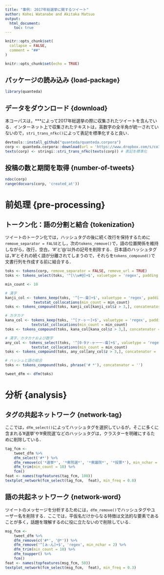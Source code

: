 ```yaml
---
title: "事例: 2017年総選挙に関するツイート"
author: Kohei Watanabe and Akitaka Matsuo
output: 
  html_document:
    toc: true
---
```


```r
knitr::opts_chunk$set(
  collapse = FALSE,
  comment = "##"
)
```


```r
knitr::opts_chunk$set(echo = TRUE)
```

## パッケージの読み込み {load-package}

```r
library(quanteda)
```


## データをダウンロード {download}

本コーパスは，***によって2017年総選挙の際に収集されたツイートを含んでいる．インターネット上で収集されたテキストは，英数字の全半角が統一されていないので，`stri_trans_nfkc()`によって表記を標準化すると良い．

```r
devtools::install_github("quanteda/quanteda.corpora")
corp <- quanteda.corpora::download(url = 'https://www.dropbox.com/s/co12wpj08pzqz71/data_corpus_election2017tweets.rds?dl=1')
texts(corp) <- stringi::stri_trans_nfkc(texts(corp)) # 表記を標準化
```


## 投稿の数と期間を取得 {number-of-tweets}

```r
ndoc(corp)
range(docvars(corp, 'created_at'))
```

# 前処理 {pre-processing}

## トークン化：語の分割と結合 {tokenization}

ツイートのトークン化では，ハッシュタグの後に続く改行を保持するために`remove_separator = FALSE`とし，次の`tokens_remove()`で，語の位置関係を維持しながら，改行，空白，'#'と'@'以外の記号を削除する．日本語のハッシュタグは，’#’とそれの続く語が分離されてしまうので，それらを`tokens_compound()`で文書行列を作成する前に結合する．

```r

toks <- tokens(corp, remove_separator = FALSE, remove_url = TRUE)
toks <- tokens_select(toks, '^[\\w#@]+$', valuetype = 'regex', padding = TRUE)

min_count <- 10

# 漢字
kanji_col <- tokens_keep(toks, '^[一-龠]+$', valuetype = 'regex', padding = TRUE) %>% 
             textstat_collocations(min_count = min_count)
toks <- tokens_compound(toks, kanji_col[kanji_col$z > 3,], concatenator = '')

# カタカナ
kana_col <- tokens_keep(toks, '^[ァ-ヶー]+$', valuetype = 'regex', padding = TRUE) %>% 
            textstat_collocations(min_count = min_count)
toks <- tokens_compound(toks, kana_col[kana_col$z > 3,], concatenator = '')

# 漢字，カタカナおよび数字
any_col <- tokens_select(toks, '^[0-9ァ-ヶー一-龠]+$', valuetype = 'regex', padding = TRUE) %>% 
            textstat_collocations(min_count = min_count)
toks <- tokens_compound(toks, any_col[any_col$z > 3,], concatenator = '')

# ハッシュと語の結合
toks <- tokens_compound(toks, phrase('# *'), concatenator = '') 

tweet_dfm <- dfm(toks)
```

# 分析 {analysis}

## タグの共起ネットワーク {network-tag}

ここでは，`dfm_select()`によってハッシュタグを選択しているが，そこに多くに含まれる'#選挙'や'#衆院選'などのハッシュタグは，クラスターを明確にするために削除している．

```r
tag_fcm <- 
    tweet_dfm %>% 
    dfm_select('#*') %>% 
    dfm_remove(c('*選挙*', '*衆院選*', '*衆議院*', '*投票*'), min_nchar = 2) %>% 
    dfm_trim(min_count = 10) %>% 
    fcm()
feat <- names(topfeatures(tag_fcm, 100))
textplot_network(fcm_select(tag_fcm,  feat), min_freq = 0.8)
```

## 語の共起ネットワーク {network-word}

ツイートのメッセージを分析するためには，`dfm_remove()`でハッシュタグやユーザー名を削除する．ここでは，平仮名だけからなる特徴は文法的な要素であることが多く，話題を理解するのに役に立たないので削除している．

```r
msg_fcm <- 
    tweet_dfm %>% 
    dfm_remove(c('#*', '@*')) %>% 
    dfm_remove('^[ぁ-ん]+$', 'regex', min_nchar = 2) %>% 
    dfm_trim(min_count = 10) %>% 
    dfm_toupper() %>% 
    fcm()
feat <- names(topfeatures(msg_fcm, 50))
textplot_network(fcm_select(msg_fcm,  feat), min_freq = 0.3)
```

